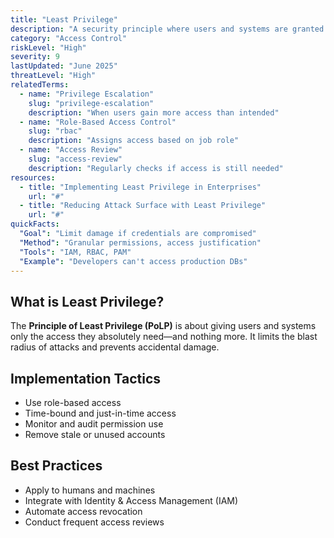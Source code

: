 ```yaml
---
title: "Least Privilege"
description: "A security principle where users and systems are granted the minimum access necessary to perform their functions"
category: "Access Control"
riskLevel: "High"
severity: 9
lastUpdated: "June 2025"
threatLevel: "High"
relatedTerms:
  - name: "Privilege Escalation"
    slug: "privilege-escalation"
    description: "When users gain more access than intended"
  - name: "Role-Based Access Control"
    slug: "rbac"
    description: "Assigns access based on job role"
  - name: "Access Review"
    slug: "access-review"
    description: "Regularly checks if access is still needed"
resources:
  - title: "Implementing Least Privilege in Enterprises"
    url: "#"
  - title: "Reducing Attack Surface with Least Privilege"
    url: "#"
quickFacts:
  "Goal": "Limit damage if credentials are compromised"
  "Method": "Granular permissions, access justification"
  "Tools": "IAM, RBAC, PAM"
  "Example": "Developers can't access production DBs"
---
```


## What is Least Privilege?

The **Principle of Least Privilege (PoLP)** is about giving users and systems only the access they absolutely need—and nothing more. It limits the blast radius of attacks and prevents accidental damage.

## Implementation Tactics

- Use role-based access
- Time-bound and just-in-time access
- Monitor and audit permission use
- Remove stale or unused accounts

## Best Practices

- Apply to humans and machines
- Integrate with Identity & Access Management (IAM)
- Automate access revocation
- Conduct frequent access reviews
